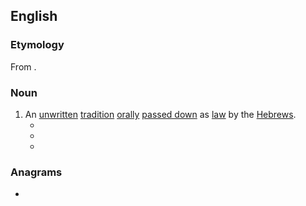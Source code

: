 {{also|Masoret}}
==English==

===Etymology===
From {{der|en|he|-}} {{m/he|מסורת|dwv=מָסֹרֶת|tr=masóret}}.

===Noun===
{{en-noun}}

# An [[unwritten]] [[tradition]] [[oral]]ly [[pass down|passed down]] as [[law]] by the [[Hebrew]]s.
#* {{quote-book|year=2011|title=Jewish Studies at the Crossroads of Anthropology and History|author=Ra'anan S. Boustan, ‎Oren Kosansky, & ‎Marina Rustow |ISBN=0812204867|passage=The rough correspondence between these concepts and “native” Jewish ideas such as '''masoret''' (authoritative tradition) and galut (exile) further helps to explain their enduring status in the field.}}
#* {{quote-book|year=2014|title=Sod Ha'ibur|author=Richard Fiedler |page=77|ISBN=0990357708|passage=From the above, it would seem that Rabban Gamliel had a different '''masoret''' from R' Yehoshua, one that was a very well-kept secret.}}
#* {{quote-book|year=2015|title=The Gospel of Matthew and Judaic Traditions|author=Herbert Basser & ‎Marsha B. Cohen|ISBN=9004291784|passage= “The Sadducees say that there is a tradition ('''masoret''') in the hands of the Pharisees to afflict themselves,” according to 'Abot R. Nat. A (end chap. 12). }}

===Anagrams===
* {{anagrams|en|Moretas|amorets|artsome|maestro|omertas|omertàs|roamest|tarsome}}
